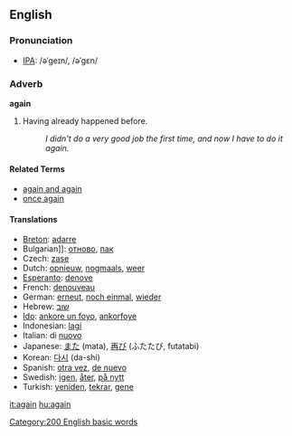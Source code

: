==English==
=== Pronunciation ===
*[[w:IPA|IPA]]: /əˈgeɪn/, /əˈgɛn/

===Adverb===
'''again'''

# Having already happened before.
#: ''I didn't do a very good job the first time, and now I have to do it again.''

====Related Terms====
*[[again and again]]
*[[once again]]

====Translations====
*[[Breton]]: [[adarre]]
*Bulgarian]]: [[отново]], [[пак]]
*Czech: [[zase]]
*Dutch: [[opnieuw]], [[nogmaals]], [[weer]]
*[[Esperanto]]: [[denove]]
*French: [[denouveau]]
*German: [[erneut]], [[noch einmal]], [[wieder]]
*Hebrew: [[שוב]]
*[[Ido]]: [[ankore un foyo]], [[ankorfoye]]
*Indonesian: [[lagi]]
*Italian: di [[nuovo]]
*Japanese: [[また]] (mata), [[再び]] (ふたたび, futatabi)
*Korean: [[다시]] (da-shi)
*Spanish: [[otra vez]], [[de nuevo]]
*Swedish: [[igen]], [[åter]], [[på nytt]]
*Turkish: [[yeniden]], [[tekrar]], [[gene]]

[[Category:200 English basic words]]
[[it:again]]
[[hu:again]]